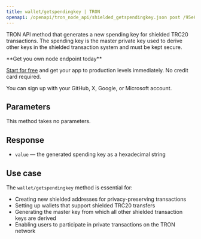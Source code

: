 ---
title: wallet/getspendingkey | TRON
openapi: /openapi/tron_node_api/shielded_getspendingkey.json post /95e61622bf6a8af293978377718e3b77/wallet/getspendingkey
---

TRON API method that generates a new spending key for shielded TRC20 transactions. The spending key is the master private key used to derive other keys in the shielded transaction system and must be kept secure.

<Check>
**Get you own node endpoint today**

[Start for free](https://console.chainstack.com/) and get your app to production levels immediately. No credit card required.

You can sign up with your GitHub, X, Google, or Microsoft account.
</Check>


## Parameters

This method takes no parameters.

## Response

* `value` — the generated spending key as a hexadecimal string

## Use case

The `wallet/getspendingkey` method is essential for:

* Creating new shielded addresses for privacy-preserving transactions
* Setting up wallets that support shielded TRC20 transfers
* Generating the master key from which all other shielded transaction keys are derived
* Enabling users to participate in private transactions on the TRON network